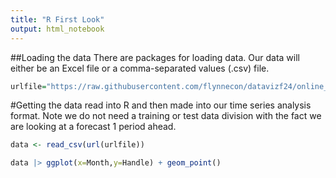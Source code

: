 ---
title: "R First Look"
output: html_notebook
---

##Loading the data
There are packages for loading data. Our data will either be an Excel file or a comma-separated values (.csv) file.

```{r}
urlfile="https://raw.githubusercontent.com/flynnecon/datavizf24/online_monthly_R.csv"
```
#Getting the data read into R and then made into our time series analysis format. Note we do not need a training or test data division with the fact we are looking at a forecast 1 period ahead.
```{r  data work}
data <- read_csv(url(urlfile))
```
```{r scatter}
data |> ggplot(x=Month,y=Handle) + geom_point()
```



